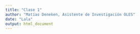 ```yaml
---
title: "Clase 1"
author: "Matías Deneken, Asistente de Investigación OLES"
date: "Lala"
output: html_document
---
```


